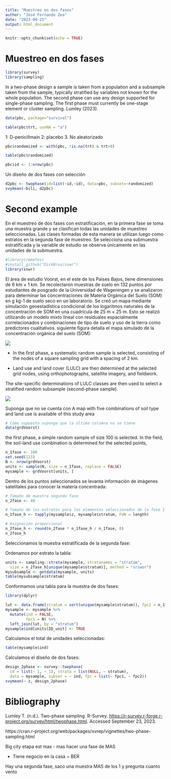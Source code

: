 ---
title: "Muestreo en dos fases"
author: "José Fernando Zea"
date: "2023-09-25"
output: html_document
---

```{r setup, include=FALSE}
knitr::opts_chunk$set(echo = TRUE)
```

# Muestreo en dos fases

```{r}
library(survey)
library(sampling)
```

In a two-phase design a sample is taken from a population and a subsample taken from the sample, typically stratified by variables not known for the whole population. The second phase can use any design supported for single-phase sampling. The first phase must currently be one-stage element or cluster sampling. Lumley (2023).

```{r}
data(pbc, package="survival")
```

```{r}
table(pbc$trt, useNA = "a")
```

1: D-penicillmain 2: placebo 3. No aleatorizado

```{r}
pbc$randomized <- with(pbc, !is.na(trt) & trt>0)
```

```{r}
table(pbc$randomized)
```

```{r}
pbc$id <- 1:nrow(pbc)
```

Un diseño de dos fases con selección

```{r}
d2pbc <- twophase(id=list(~id,~id), data=pbc, subset=~randomized)
svymean(~bili, d2pbc)
```

# Second example

En el muestreo de dos fases con estratificación, en la primera fase se toma una muestra grande y se clasifican todas las unidades de muestreo seleccionadas. Las clases formadas de esta manera se utilizan luego como estratos en la segunda fase de muestreo. Se selecciona una submuestra estratificada y la variable de estudio se observa únicamente en las unidades de la submuestra.

```{r}
#library(remotes)
#install_github("DickBrus/sswr")
library(sswr)
```

El área de estudio Voorst, en el este de los Países Bajos, tiene dimensiones de 6 km × 1 km. Se recolectaron muestras de suelo en 132 puntos por estudiantes de posgrado de la Universidad de Wageningen y se analizaron para determinar las concentraciones de Materia Orgánica del Suelo (SOM) en g kg-1 de suelo seco en un laboratorio. Se creó un mapa mediante simulación geoestadística condicional de los logaritmos naturales de la concentración de SOM en una cuadrícula de 25 m × 25 m. Esto se realizó utilizando un modelo mixto lineal con residuales espacialmente correlacionados y combinaciones de tipo de suelo y uso de la tierra como predictores cualitativos. siguiente figura detalla el mapa simulado de la concentración orgánica del suelo (SOM):

![](https://dickbrus.github.io/SpatialSamplingwithR/SpatialSampling_files/figure-html/mapVoorst-1.png)

- In the first phase, a systematic random sample is selected, consisting of the nodes of a square sampling grid with a spacing of 2 km.

- Land use and land cover (LULC) are then determined at the selected grid nodes, using orthophotographs, satellite imagery, and fieldwork.

The site-specific determinations of LULC classes are then used to select a stratified random subsample (second-phase sample).

![](Muestreo-2Fases.png)

Suponga que no se cuenta con A map with five combinations of soil type and land use is available of this study area

```{r}
# Como supuesto suponga que la última columna no se tiene
data(grdVoorst)
```


the first phase, a simple random sample of size 100 is selected. In the field, the soil-land use combination is determined for the selected points, 


```{r}
n_1fase <- 100
set.seed(123)
N <- nrow(grdVoorst)
units <- sample(N, size = n_1fase, replace = FALSE)
mysample <- grdVoorst[units, ]
```

Dentro de los puntos seleccionados se levanta información de imágenes satelitales para conocer la materia concentrada:

```{r}
# Tamaño de muestra segunda fase
n_2fase <- 40

# Tamaño de los estratos para los elementos seleccionados de la fase 1
n_1fase_h <- tapply(mysample$z, mysample$stratum, FUN = length)

# Asignación proporcional
n_2fase_h <- round(n_2fase * n_1fase_h / n_1fase, 0)
n_2fase_h
```



Seleccionamos la muestra estratificada de la segunda fase:

Ordenamos por estrato la tabla:



```{r}
units <- sampling::strata(mysample, stratanames = "stratum",
  size = n_2fase_h[unique(mysample$stratum)], method = "srswor")
mysubsample <- getdata(mysample, units)
table(mysubsample$stratum)
```


Conformamos una tabla para la muestra de dos fases:

```{r}
library(dplyr)
```

```{r}
lut <- data.frame(stratum = sort(unique(mysample$stratum)), fpc2 = n_1fase_h)
mysample <- mysample %>%
  mutate(ind = FALSE,
         fpc1 = N) %>%
  left_join(lut, by = "stratum")
mysample$ind[units$ID_unit] <- TRUE
```

Calculamos el total de unidades seleccionadas:

```{r}
table(mysample$ind)
```

Calculamos el diseño de dos fases:

```{r}
design_2phase <- survey::twophase(
  id = list(~ 1, ~ 1), strata = list(NULL, ~ stratum),
  data = mysample, subset = ~ ind, fpc = list(~ fpc1, ~ fpc2))
svymean(~ z, design_2phase)
```




# Bibliography

Lumley T. (n.d.). Two-phase sampling. R-Survey. <https://r-survey.r-forge.r-project.org/survey/html/twophase.html>. Accessed September 23, 2023.


https://cran.r-project.org/web/packages/svrep/vignettes/two-phase-sampling.html




Big city etapa est mas - mas
hacer una fase de MAS

* Tiene negocio en la casa ~ BER

Hay una segunda fase, saco una muestra MAS de los 1 y pregunta cuanto vento

